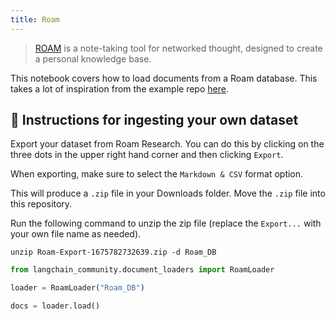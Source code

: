 ```yaml
---
title: Roam
---
```


>[ROAM](https://roamresearch.com/) is a note-taking tool for networked thought, designed to create a personal knowledge base.

This notebook covers how to load documents from a Roam database. This takes a lot of inspiration from the example repo [here](https://github.com/JimmyLv/roam-qa).

## 🧑 Instructions for ingesting your own dataset

Export your dataset from Roam Research. You can do this by clicking on the three dots in the upper right hand corner and then clicking `Export`.

When exporting, make sure to select the `Markdown & CSV` format option.

This will produce a `.zip` file in your Downloads folder. Move the `.zip` file into this repository.

Run the following command to unzip the zip file (replace the `Export...` with your own file name as needed).

```shell
unzip Roam-Export-1675782732639.zip -d Roam_DB
```

```python
from langchain_community.document_loaders import RoamLoader
```

```python
loader = RoamLoader("Roam_DB")
```

```python
docs = loader.load()
```
